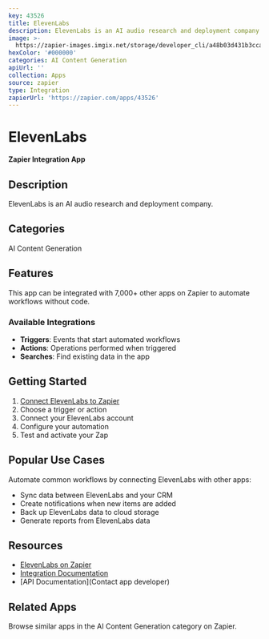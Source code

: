 ```yaml
---
key: 43526
title: ElevenLabs
description: ElevenLabs is an AI audio research and deployment company.
image: >-
  https://zapier-images.imgix.net/storage/developer_cli/a48b03d431b3cca61fd9a2d294d74c5c.png?auto=format%2Ccompress&ixlib=python-3.0.0&q=50
hexColor: '#000000'
categories: AI Content Generation
apiUrl: ''
collection: Apps
source: zapier
type: Integration
zapierUrl: 'https://zapier.com/apps/43526'
---
```

# ElevenLabs

**Zapier Integration App**

## Description

ElevenLabs is an AI audio research and deployment company.

## Categories

AI Content Generation

## Features

This app can be integrated with 7,000+ other apps on Zapier to automate workflows without code.

### Available Integrations

- **Triggers**: Events that start automated workflows
- **Actions**: Operations performed when triggered
- **Searches**: Find existing data in the app

## Getting Started

1. [Connect ElevenLabs to Zapier](https://zapier.com/apps/43526)
2. Choose a trigger or action
3. Connect your ElevenLabs account
4. Configure your automation
5. Test and activate your Zap

## Popular Use Cases

Automate common workflows by connecting ElevenLabs with other apps:

- Sync data between ElevenLabs and your CRM
- Create notifications when new items are added
- Back up ElevenLabs data to cloud storage
- Generate reports from ElevenLabs data

## Resources

- [ElevenLabs on Zapier](https://zapier.com/apps/43526)
- [Integration Documentation](https://zapier.com/apps/43526/integrations)
- [API Documentation](Contact app developer)

## Related Apps

Browse similar apps in the AI Content Generation category on Zapier.
